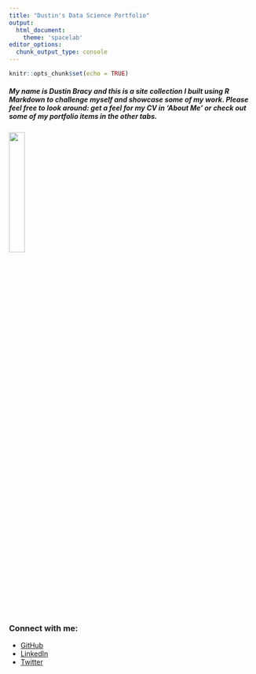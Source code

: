 ```yaml
---
title: "Dustin's Data Science Portfolio"
output: 
  html_document:
    theme: 'spacelab'
editor_options: 
  chunk_output_type: console
---
```


```r
knitr::opts_chunk$set(echo = TRUE)
```
##### My name is Dustin Bracy and this is a site collection I built using R Markdown to challenge myself and showcase some of my work. Please feel free to look around: get a feel for my CV in 'About Me' or check out some of my portfolio items in the other tabs.

![](./img/Dustin Bracy.jpg){#id .class width=25% height=25%}

### Connect with me:
* [GitHub](https://github.com/DustinBracy)  
* [LinkedIn](https://www.linkedin.com/in/dustin-bracy/)  
* [Twitter](https://twitter.com/DustinBracy)  

